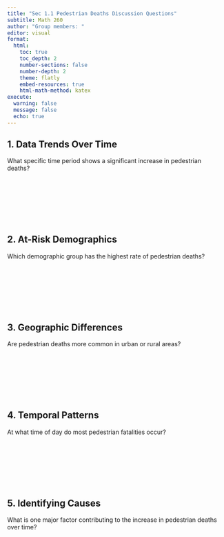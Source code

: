 ```yaml
---
title: "Sec 1.1 Pedestrian Deaths Discussion Questions"
subtitle: Math 260
author: "Group members: "
editor: visual
format:
  html:
    toc: true
    toc_depth: 2
    number-sections: false
    number-depth: 2
    theme: flatly
    embed-resources: true
    html-math-method: katex
execute: 
  warning: false
  message: false
  echo: true
---
```


## 1. Data Trends Over Time

What specific time period shows a significant increase in pedestrian deaths?

::: {style="margin-top: 1.5in;"}
:::

## 2. At-Risk Demographics
Which demographic group has the highest rate of pedestrian deaths?


::: {style="margin-top: 1.5in;"}
:::

## 3. Geographic Differences
Are pedestrian deaths more common in urban or rural areas?


::: {style="margin-top: 1.5in;"}
:::

## 4. Temporal Patterns
At what time of day do most pedestrian fatalities occur?

::: {style="margin-top: 1.5in;"}
:::

## 5. Identifying Causes
What is one major factor contributing to the increase in pedestrian deaths over time?


::: {style="margin-top: 1.5in;"}
:::
